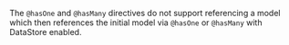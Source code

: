 <Callout>

The `@hasOne` and `@hasMany` directives do not support referencing a model which then references the initial model via `@hasOne` or `@hasMany` with DataStore enabled.

</Callout>